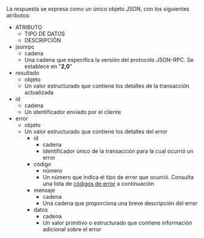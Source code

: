 La respuesta se expresa como un único objeto JSON, con los siguientes atributos:

<AttributeTable>

- ATRIBUTO
  - TIPO DE DATOS
  - DESCRIPCIÓN
- jsonrpc
  - cadena
  - Una cadena que especifica la versión del protocolo JSON-RPC. Se establece en "<b>2,0</b>"
- resultado
  - objeto
  - Un valor estructurado que contiene los detalles de la transacción actualizada
- id
  - cadena
  - Un identificador enviado por el cliente
- error
  - objeto
  - Un valor estructurado que contiene los detalles del error
    - id
      - cadena
      - Identificador único de la transacción para la cual ocurrió un error
    - código
      - número
      - Un número que indica el tipo de error que ocurrió. Consulta una lista de [códigos de error](#error-codes) a continuación
    - mensaje
      - cadena
      - Una cadena que proporciona una breve descripción del error
    - datos
      - cadena
      - Un valor primitivo o estructurado que contiene información adicional sobre el error

</AttributeTable>
